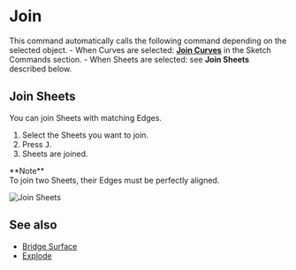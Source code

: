 
# Join

<Reference shortcut="J" command="Join" button="" />

This command automatically calls the following command depending on the selected object.
    - When Curves are selected: [**Join Curves**](../sketch/join#join-Curves) in the Sketch Commands section.
    - When Sheets are selected: see **Join Sheets** described below.

## Join Sheets

You can join Sheets with matching Edges.

1. Select the Sheets you want to join.
2. Press <kbd>J</kbd>.
3. Sheets are joined.

<Callout emoji="❗">
**Note**<br />
To join two Sheets, their Edges must be perfectly aligned.
</Callout>

![Join Sheets](/img/join-sheets.gif)

## See also
- [Bridge Surface](./bridge-surface)
- [Explode](./explode)






